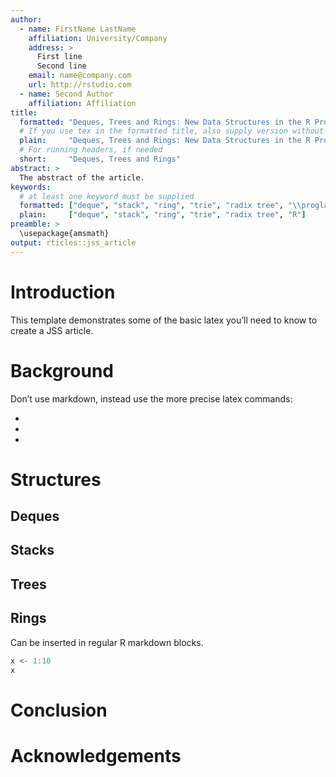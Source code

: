 ```yaml
---
author:
  - name: FirstName LastName
    affiliation: University/Company
    address: >
      First line
      Second line
    email: name@company.com
    url: http://rstudio.com
  - name: Second Author
    affiliation: Affiliation
title:
  formatted: "Deques, Trees and Rings: New Data Structures in the R Programming Language"
  # If you use tex in the formatted title, also supply version without
  plain:     "Deques, Trees and Rings: New Data Structures in the R Programming Language"
  # For running headers, if needed
  short:     "Deques, Trees and Rings"
abstract: >
  The abstract of the article.
keywords:
  # at least one keyword must be supplied
  formatted: ["deque", "stack", "ring", "trie", "radix tree", "\\proglang{R}"]
  plain:     ["deque", "stack", "ring", "trie", "radix tree", "R"]
preamble: >
  \usepackage{amsmath}
output: rticles::jss_article
---
```


# Introduction

This template demonstrates some of the basic latex you'll need to know to create a JSS article.

# Background

Don't use markdown, instead use the more precise latex commands:

* \proglang{Java}
* \pkg{plyr}
* \code{print("abc")}

# Structures

## Deques

## Stacks

## Trees

## Rings

Can be inserted in regular R markdown blocks.

```r
x <- 1:10
x
```

# Conclusion

# Acknowledgements
